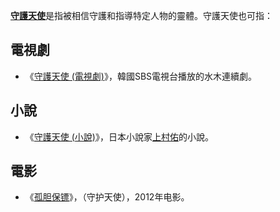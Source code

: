 '''[[守護天使|守護天使]]'''是指被相信守護和指導特定人物的靈體。守護天使也可指：
== 電視劇 ==
*《[[守護天使_(電視劇)|守護天使 (電視劇)]]》，韓國SBS電視台播放的水木連續劇。
== 小說 ==
*《[[守護天使_(小說)|守護天使 (小說)]]》，日本小說家[[上村佑|上村佑]]的小說。
== 電影 ==
*《[[孤胆保镖|孤胆保镖]]》，{{lang-de|Shutzengel}}（守护天使），2012年电影。

{{disambig|Cat=四字消歧義}}